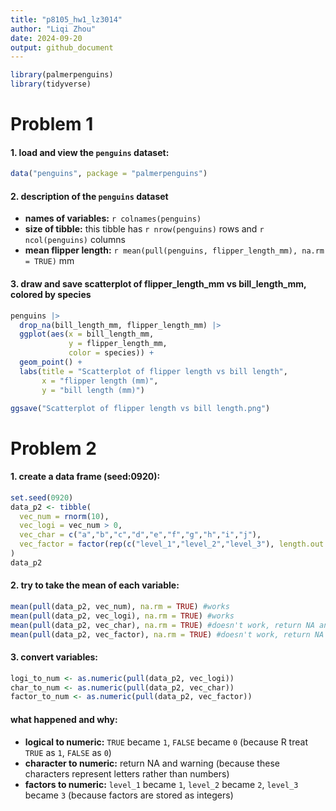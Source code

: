```yaml
---
title: "p8105_hw1_lz3014"
author: "Liqi Zhou"
date: 2024-09-20
output: github_document
---
```


```r
library(palmerpenguins)
library(tidyverse)
```

# Problem 1
#### 1. load and view the `penguins` dataset:
```r
data("penguins", package = "palmerpenguins")
```


#### 2. description of the `penguins` dataset
- **names of variables:** `r colnames(penguins)`  
- **size of tibble:** this tibble has `r nrow(penguins)` rows and `r ncol(penguins)` columns  
- **mean flipper length:** `r mean(pull(penguins, flipper_length_mm), na.rm = TRUE)` mm  


#### 3. draw and save scatterplot of flipper_length_mm vs bill_length_mm, colored by species
```r
penguins |>
  drop_na(bill_length_mm, flipper_length_mm) |>
  ggplot(aes(x = bill_length_mm, 
             y = flipper_length_mm, 
             color = species)) + 
  geom_point() + 
  labs(title = "Scatterplot of flipper length vs bill length", 
       x = "flipper length (mm)", 
       y = "bill length (mm)")

ggsave("Scatterplot of flipper length vs bill length.png")
```


# Problem 2
#### 1. create a data frame (seed:0920):
```r
set.seed(0920)
data_p2 <- tibble(
  vec_num = rnorm(10),
  vec_logi = vec_num > 0,
  vec_char = c("a","b","c","d","e","f","g","h","i","j"),
  vec_factor = factor(rep(c("level_1","level_2","level_3"), length.out = 10))
)
data_p2
```


#### 2. try to take the mean of each variable:
```r
mean(pull(data_p2, vec_num), na.rm = TRUE) #works
mean(pull(data_p2, vec_logi), na.rm = TRUE) #works
mean(pull(data_p2, vec_char), na.rm = TRUE) #doesn't work, return NA and warning
mean(pull(data_p2, vec_factor), na.rm = TRUE) #doesn't work, return NA and warning
```


#### 3. convert variables:
```r
logi_to_num <- as.numeric(pull(data_p2, vec_logi))
char_to_num <- as.numeric(pull(data_p2, vec_char))
factor_to_num <- as.numeric(pull(data_p2, vec_factor))
```


#### what happened and why:  
- **logical to numeric:** `TRUE` became `1`, `FALSE` became `0` (because R treat `TRUE` as `1`, `FALSE` as `0`)  
- **character to numeric:** return NA and warning (because these characters represent letters rather than numbers)  
- **factors to numeric:** `level_1` became `1`, `level_2` became `2`, `level_3` became `3` (because factors are stored as integers)  